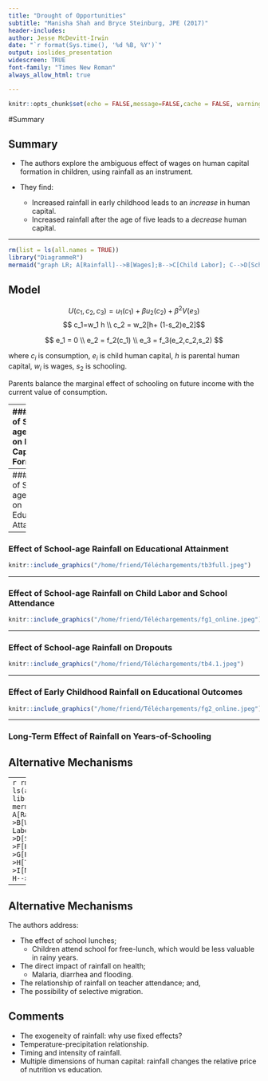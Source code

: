 ```yaml
---
title: "Drought of Opportunities"
subtitle: "Manisha Shah and Bryce Steinburg, JPE (2017)"
header-includes:
author: Jesse McDevitt-Irwin
date: "`r format(Sys.time(), '%d %B, %Y')`"
output: ioslides_presentation
widescreen: TRUE
font-family: "Times New Roman"
always_allow_html: true

---
```


```r
knitr::opts_chunk$set(echo = FALSE,message=FALSE,cache = FALSE, warning = FALSE, fig.align = "center")
```
#Summary


## Summary


* The authors explore the ambiguous effect of wages on human capital formation in children, using rainfall as an instrument. 

* They find:
    * Increased rainfall in early childhood leads to an *increase* in human capital.
    * Increased rainfall after the age of five leads to a *decrease* human capital.

----

```r
rm(list = ls(all.names = TRUE))
library("DiagrammeR")
mermaid("graph LR; A[Rainfall]-->B[Wages];B-->C[Child Labor]; C-->D[Schooling]; D-->F[HK]; B-->F")
```	

## Model

$$ U(c_1,c_2,c_3) = u_1(c_1)+ \beta u_2(c_2) + \beta^2 V(e_3) $$
$$ c_1=w_1 h \\
 c_2 = w_2[h+ (1-s_2)e_2]$$

$$ e_1 = 0 \\
e_2 = f_2(c_1) \\
e_3 = f_3(e_2,c_2,s_2)
$$

where $c_i$ is consumption, $e_i$ is child human capital, $h$ is parental human capital, $w_i$ is wages, $s_2$ is schooling. 

Parents balance the marginal effect of schooling on future income with the current value of consumption.

----
### Effect of School-age Wages on Human Capital Formation

<span class="formula-display" id="df11"><math display="block" overflow="scroll" altimg="eq-00031.gif"><mrow><mtable displaystyle="true"><mlabeledtr><mtd><mtext>(1)</mtext></mtd><mtd><mrow><mtable columnalign="right left" columnspacing="0.28em" displaystyle="true"><mtr><mtd><mfrac><mrow><mo>∂</mo><msubsup><mrow><mi>s</mi></mrow><mrow><mn>2</mn></mrow><mrow><mo>*</mo></mrow></msubsup></mrow><mrow><mo>∂</mo><msub><mrow><mi>w</mi></mrow><mrow><mn>2</mn></mrow></msub></mrow></mfrac><mo>∝</mo></mtd><mtd><mo>−</mo><mover><mrow><mover><mrow><msub><mrow><mi>e</mi></mrow><mrow><mn>2</mn></mrow></msub><mrow><mo>(</mo><mrow><mfrac><mrow><mo>∂</mo><msub><mrow><mi>u</mi></mrow><mrow><mn>2</mn></mrow></msub></mrow><mrow><mo>∂</mo><msub><mrow><mi>c</mi></mrow><mrow><mn>2</mn></mrow></msub></mrow></mfrac><mo>+</mo><mi>β</mi><mfrac><mrow><mo>∂</mo><msub><mrow><mi>f</mi></mrow><mrow><mn>3</mn></mrow></msub></mrow><mrow><mo>∂</mo><msub><mrow><mi>c</mi></mrow><mrow><mn>2</mn></mrow></msub></mrow></mfrac></mrow><mo>)</mo></mrow></mrow><mrow><mo>︷</mo></mrow></mover></mrow><mrow><mi>Substitution Effect (−)</mi></mrow></mover><mo>−</mo><mover><mrow><mover><mrow><mrow><mo stretchy="false">[</mo><mrow><mi>h</mi><mo>+</mo><mrow><mo stretchy="false">(</mo><mrow><mn>1</mn><mo>−</mo><msubsup><mrow><mi>s</mi></mrow><mrow><mn>2</mn></mrow><mrow><mo>*</mo></mrow></msubsup></mrow><mo stretchy="false">)</mo></mrow><msub><mrow><mi>e</mi></mrow><mrow><mn>2</mn></mrow></msub></mrow><mo stretchy="false">]</mo></mrow><msub><mrow><mi>w</mi></mrow><mrow><mn>2</mn></mrow></msub><msub><mrow><mi>e</mi></mrow><mrow><mn>2</mn></mrow></msub><mfrac><mrow><msup><mrow><mo>∂</mo></mrow><mrow><mn>2</mn></mrow></msup><msub><mrow><mi>u</mi></mrow><mrow><mn>2</mn></mrow></msub></mrow><mrow><mo>∂</mo><msubsup><mrow><mi>c</mi></mrow><mrow><mn>2</mn></mrow><mrow><mn>2</mn></mrow></msubsup></mrow></mfrac></mrow><mrow><mo>︷</mo></mrow></mover></mrow><mrow><mi>Income Effect (+)</mi></mrow></mover></mtd></mtr><mtr><mtd></mtd><mtd><mo>+</mo><mover><mrow><mover><mrow><mrow><mo stretchy="false">[</mo><mrow><mi>h</mi><mo>+</mo><mrow><mo stretchy="false">(</mo><mrow><mn>1</mn><mo>−</mo><msubsup><mrow><mi>s</mi></mrow><mrow><mn>2</mn></mrow><mrow><mo>*</mo></mrow></msubsup></mrow><mo stretchy="false">)</mo></mrow><msub><mrow><mi>e</mi></mrow><mrow><mn>2</mn></mrow></msub></mrow><mo stretchy="false">]</mo></mrow><mi>β</mi><mfrac><mrow><mo>∂</mo><mi mathvariant="normal">Θ</mi></mrow><mrow><mo>∂</mo><msub><mrow><mi>c</mi></mrow><mrow><mn>2</mn></mrow></msub></mrow></mfrac></mrow><mrow><mo>︷</mo></mrow></mover></mrow><mrow><mi>Effect of </mi><msub><mrow><mi>c</mi></mrow><mrow><mn>2</mn></mrow></msub><mi> on Net Impact of Schooling</mi></mrow></mover><mn>.</mn></mtd></mtr></mtable></mrow></mtd></mlabeledtr></mtable></mrow></math></span></p><p><


The effect of wages in early-childhood is clear, but the effect of school-age wages on human capital is ambiguous.

## Data

* Rainfall by year by month:
    * The authors take the distribution of rainfall by district over 1975-2008, and classify rainfall "shocks" as district years which place in the top quintile of the district-specific distribution.

* Repeated cross-section of cognitive tests, 2005-09, for 2 million children aged 5-16. Includes children not enrolled at school.

* Data from 2004-08 on wages and employment, merged with rainfall on the district level. Rainfall is positively related to wages.

## Empirical Specification for School-Age Effect

<span class="formula-display" id="df18"><math display="block" overflow="scroll" altimg="eq-00046.gif"><mrow><mtable displaystyle="true"><mlabeledtr><mtd><mtext>(5)</mtext></mtd><mtd><mrow><msub><mrow><mi>S</mi></mrow><mrow><mi mathvariant="italic">ijty</mi></mrow></msub><mo>=</mo><mi>α</mi><mo>+</mo><msub><mrow><mi>β</mi></mrow><mrow><mn>1</mn></mrow></msub><msub><mrow><mi>δ</mi></mrow><mrow><mi>j</mi><mo>,</mo><mi>y</mi></mrow></msub><mo>+</mo><msub><mrow><mi>β</mi></mrow><mrow><mn>2</mn></mrow></msub><msub><mrow><mi>δ</mi></mrow><mrow><mi>j</mi><mo>,</mo><mi>y</mi><mo>−</mo><mn>1</mn></mrow></msub><mo>+</mo><mi>ζ</mi><msub><mrow><mi>θ</mi></mrow><mrow><mi>j</mi><mo>,</mo><mi>t</mi></mrow></msub><mo>+</mo><msub><mrow><mi>γ</mi></mrow><mrow><mi>j</mi></mrow></msub><mo>+</mo><msub><mrow><mi>ɸ</mi></mrow><mrow><mi>t</mi></mrow></msub><mo>+</mo><msub><mrow><mi>ψ</mi></mrow><mrow><mi>y</mi></mrow></msub><mo>+</mo><msub><mrow><mi>ϵ</mi></mrow><mrow><mi mathvariant="italic">ijty</mi></mrow></msub><mo>,</mo></mrow></mtd></mlabeledtr></mtable></mrow></math></span>where $S_{ijty}$ is the measure of human capital or schooling for student $i$ in district $j$ born in year $t$ and surveyed in year $y$. $\theta$ is a vector of early-childhood rainfall shocks.


Identification relies on the exogeneity of rainfall-shocks. 

The estimation for the effect of early childhood shocks is the same, except in not including contemporaneous rainfall $\delta$.


# Results

```r
knitr::include_graphics("/home/friend/Téléchargements/tb2.1.jpeg")
```
----
### Effect of School-age Rainfall on Educational Attainment
```r
knitr::include_graphics("/home/friend/Téléchargements/tb2.2.jpeg")
```
----

### Effect of School-age Rainfall on Educational Attainment
```r
knitr::include_graphics("/home/friend/Téléchargements/tb3full.jpeg")
```
----

### Effect of School-age Rainfall on Child Labor and School Attendance
```r
knitr::include_graphics("/home/friend/Téléchargements/fg1_online.jpeg")
```
----

### Effect of School-age Rainfall on Dropouts
```r
knitr::include_graphics("/home/friend/Téléchargements/tb4.1.jpeg")
```
----

### Effect of Early Childhood Rainfall on Educational Outcomes
```r
knitr::include_graphics("/home/friend/Téléchargements/fg2_online.jpeg")
```
----

### Long-Term Effect of Rainfall on Years-of-Schooling

## Alternative Mechanisms

----
```r
rm(list = ls(all.names = TRUE))
library("DiagrammeR")
mermaid("graph LR; A[Rainfall]-->B[Wages];B-->C[Child Labor]; C-->D[Schooling]; D-->F[HK]; B-->F; A-->G[Health]; A-->H[Teaching]; A-->I[Migration]; G-->F; H-->F;I-->F")
```

---

## Alternative Mechanisms

The authors address:

* The effect of school lunches;
    * Children attend school for free-lunch, which would be less valuable in rainy years.
* The direct impact of rainfall on health;
    * Malaria, diarrhea and flooding.
* The relationship of rainfall on teacher attendance; and,
* The possibility of selective migration.

## Comments

* The exogeneity of rainfall: why use fixed effects?
* Temperature-precipitation relationship.
* Timing and intensity of rainfall.
* Multiple dimensions of human capital: rainfall changes the relative price of nutrition vs education.